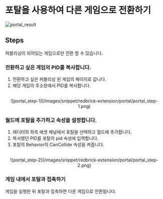 
# 포탈을 사용하여 다른 게임으로 전환하기

![portal_result](/images/snippet/redbrick-extension/portal/portal_result.gif)

## Steps

<Steps>
  <Callout type="warning">
    퍼블리싱이 되어있는 게임으로만 전환 할 수 있습니다.  
  </Callout>

  ### 전환하고 싶은 게임의 PID를 복사합니다.  

  1. 전환하고 싶은 퍼블리싱 된 게임의 페이지로 갑니다.  
  2. 해당 게임의 주소창에서 PID를 복사합니다.  
  <br/>
  <center>![portal_step-1](/images/snippet/redbrick-extension/portal/portal_step-1.png)</center>

  ### 월드에 포탈을 추가하고 속성을 설정합니다.  

  1. 에디터의 좌측 에셋 패널에서 포탈을 선택하고 월드에 추가합니다.  
  2. 복사했던 PID를 포탈의 pid 속성에 입력합니다.  
  3. 포탈의 Behavior의 CanCollide 속성을 켜줍니다.  
  <br/>
  <center>![portal_step-2](/images/snippet/redbrick-extension/portal/portal_step-2.png)</center>

  ### 게임 내에서 포탈과 접촉하기

  게임을 실행한 뒤 포탈과 접촉하면 다른 게임으로 전환됩니다.
</Steps>